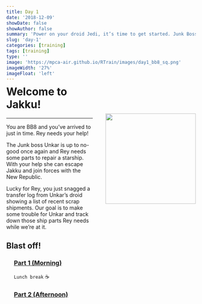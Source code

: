 ```yaml
---
title: Day 1
date: '2018-12-09'
showDate: false
showAuthor: false
summary: 'Power on your droid Jedi, it’s time to get started. Junk Boss Plutt is up to no-good once again and we’ve got scrap to find...'
slug: 'day-1'
categories: [training]
tags: [training]
type: ''
image: 'https://mpca-air.github.io/RTrain/images/day1_bb8_sq.png' 
imageWidth: '27%'
imageFloat: 'left'
---
```



![](../images/day1_bb8_sq.png){width="240" style="float: right; margin-left: 34px; margin-top: 70px; margin-bottom: 64px;"}

<h1 style="margin-top:-5px;"> Welcome to Jakku! </h1>
<hr>

You are BB8 and you've arrived to just in time. Rey needs your help!

The Junk boss Unkar is up to no-good once again and Rey needs some parts to repair a starship. With your help she can escape Jakku and join forces with the New Republic. 

Lucky for Rey, you just snagged a transfer log from Unkar’s droid showing a list of recent scrap shipments. Our goal is to make some trouble for Unkar and track down those ship parts Rey needs while we're at it. 


## Blast off!

<div style="margin-left: 4%;">

### <i class="fa fa-rocket" style="font-size:24px"></i> [Part 1 (Morning)](../page/day1_am.html) 

`Lunch break` <i class="fa fa-utensils"></i> ☕

### <i class="fa fa-rocket" style="font-size:24px"></i> [Part 2 (Afternoon)](../page/day1_pm.html) 

</div>
<br>

